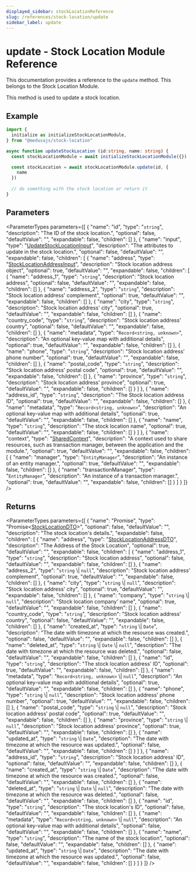 ```yaml
---
displayed_sidebar: stockLocationReference
slug: /references/stock-location/update
sidebar_label: update
---
```



# update - Stock Location Module Reference

This documentation provides a reference to the `update` method. This belongs to the Stock Location Module.

This method is used to update a stock location.

## Example

```ts
import { 
  initialize as initializeStockLocationModule,
} from "@medusajs/stock-location"

async function updateStockLocation (id:string, name: string) {
  const stockLocationModule = await initializeStockLocationModule({})

  const stockLocation = await stockLocationModule.update(id, {
    name
  })
  
  // do something with the stock location or return it
}
```

## Parameters

<ParameterTypes parameters={[
  {
    "name": "id",
    "type": "`string`",
    "description": "The ID of the stock location.",
    "optional": false,
    "defaultValue": "",
    "expandable": false,
    "children": []
  },
  {
    "name": "input",
    "type": "[UpdateStockLocationInput](../../stock_location/types/stock_location.UpdateStockLocationInput.mdx)",
    "description": "The attributes to update in the stock location.",
    "optional": false,
    "defaultValue": "",
    "expandable": false,
    "children": [
      {
        "name": "address",
        "type": "[StockLocationAddressInput](../../stock_location/types/stock_location.StockLocationAddressInput.mdx)",
        "description": "Stock location address object",
        "optional": true,
        "defaultValue": "",
        "expandable": false,
        "children": [
          {
            "name": "address_1",
            "type": "`string`",
            "description": "Stock location address",
            "optional": false,
            "defaultValue": "",
            "expandable": false,
            "children": []
          },
          {
            "name": "address_2",
            "type": "`string`",
            "description": "Stock location address' complement",
            "optional": true,
            "defaultValue": "",
            "expandable": false,
            "children": []
          },
          {
            "name": "city",
            "type": "`string`",
            "description": "Stock location address' city",
            "optional": true,
            "defaultValue": "",
            "expandable": false,
            "children": []
          },
          {
            "name": "country_code",
            "type": "`string`",
            "description": "Stock location address' country",
            "optional": false,
            "defaultValue": "",
            "expandable": false,
            "children": []
          },
          {
            "name": "metadata",
            "type": "`Record<string, unknown>`",
            "description": "An optional key-value map with additional details",
            "optional": true,
            "defaultValue": "",
            "expandable": false,
            "children": []
          },
          {
            "name": "phone",
            "type": "`string`",
            "description": "Stock location address' phone number",
            "optional": true,
            "defaultValue": "",
            "expandable": false,
            "children": []
          },
          {
            "name": "postal_code",
            "type": "`string`",
            "description": "Stock location address' postal code",
            "optional": true,
            "defaultValue": "",
            "expandable": false,
            "children": []
          },
          {
            "name": "province",
            "type": "`string`",
            "description": "Stock location address' province",
            "optional": true,
            "defaultValue": "",
            "expandable": false,
            "children": []
          }
        ]
      },
      {
        "name": "address_id",
        "type": "`string`",
        "description": "The Stock location address ID",
        "optional": true,
        "defaultValue": "",
        "expandable": false,
        "children": []
      },
      {
        "name": "metadata",
        "type": "`Record<string, unknown>`",
        "description": "An optional key-value map with additional details",
        "optional": true,
        "defaultValue": "",
        "expandable": false,
        "children": []
      },
      {
        "name": "name",
        "type": "`string`",
        "description": "The stock location name",
        "optional": true,
        "defaultValue": "",
        "expandable": false,
        "children": []
      }
    ]
  },
  {
    "name": "context",
    "type": "[SharedContext](../../stock_location/interfaces/stock_location.SharedContext.mdx)",
    "description": "A context used to share resources, such as transaction manager, between the application and the module.",
    "optional": true,
    "defaultValue": "",
    "expandable": false,
    "children": [
      {
        "name": "manager",
        "type": "`EntityManager`",
        "description": "An instance of an entity manager.",
        "optional": true,
        "defaultValue": "",
        "expandable": false,
        "children": []
      },
      {
        "name": "transactionManager",
        "type": "`EntityManager`",
        "description": "An instance of a transaction manager.",
        "optional": true,
        "defaultValue": "",
        "expandable": false,
        "children": []
      }
    ]
  }
]} />

## Returns

<ParameterTypes parameters={[
  {
    "name": "Promise",
    "type": "Promise&#60;[StockLocationDTO](../../stock_location/types/stock_location.StockLocationDTO.mdx)&#62;",
    "optional": false,
    "defaultValue": "",
    "description": "The stock location's details.",
    "expandable": false,
    "children": [
      {
        "name": "address",
        "type": "[StockLocationAddressDTO](../../stock_location/types/stock_location.StockLocationAddressDTO.mdx)",
        "description": "The Address of the Stock Location",
        "optional": true,
        "defaultValue": "",
        "expandable": false,
        "children": [
          {
            "name": "address_1",
            "type": "`string`",
            "description": "Stock location address",
            "optional": false,
            "defaultValue": "",
            "expandable": false,
            "children": []
          },
          {
            "name": "address_2",
            "type": "`string` \\| `null`",
            "description": "Stock location address' complement",
            "optional": true,
            "defaultValue": "",
            "expandable": false,
            "children": []
          },
          {
            "name": "city",
            "type": "`string` \\| `null`",
            "description": "Stock location address' city",
            "optional": true,
            "defaultValue": "",
            "expandable": false,
            "children": []
          },
          {
            "name": "company",
            "type": "`string` \\| `null`",
            "description": "Stock location company' name",
            "optional": true,
            "defaultValue": "",
            "expandable": false,
            "children": []
          },
          {
            "name": "country_code",
            "type": "`string`",
            "description": "Stock location address' country",
            "optional": false,
            "defaultValue": "",
            "expandable": false,
            "children": []
          },
          {
            "name": "created_at",
            "type": "`string` \\| `Date`",
            "description": "The date with timezone at which the resource was created.",
            "optional": false,
            "defaultValue": "",
            "expandable": false,
            "children": []
          },
          {
            "name": "deleted_at",
            "type": "`string` \\| `Date` \\| `null`",
            "description": "The date with timezone at which the resource was deleted.",
            "optional": false,
            "defaultValue": "",
            "expandable": false,
            "children": []
          },
          {
            "name": "id",
            "type": "`string`",
            "description": "The stock location address' ID",
            "optional": true,
            "defaultValue": "",
            "expandable": false,
            "children": []
          },
          {
            "name": "metadata",
            "type": "`Record<string, unknown>` \\| `null`",
            "description": "An optional key-value map with additional details",
            "optional": true,
            "defaultValue": "",
            "expandable": false,
            "children": []
          },
          {
            "name": "phone",
            "type": "`string` \\| `null`",
            "description": "Stock location address' phone number",
            "optional": true,
            "defaultValue": "",
            "expandable": false,
            "children": []
          },
          {
            "name": "postal_code",
            "type": "`string` \\| `null`",
            "description": "Stock location address' postal code",
            "optional": true,
            "defaultValue": "",
            "expandable": false,
            "children": []
          },
          {
            "name": "province",
            "type": "`string` \\| `null`",
            "description": "Stock location address' province",
            "optional": true,
            "defaultValue": "",
            "expandable": false,
            "children": []
          },
          {
            "name": "updated_at",
            "type": "`string` \\| `Date`",
            "description": "The date with timezone at which the resource was updated.",
            "optional": false,
            "defaultValue": "",
            "expandable": false,
            "children": []
          }
        ]
      },
      {
        "name": "address_id",
        "type": "`string`",
        "description": "Stock location address' ID",
        "optional": false,
        "defaultValue": "",
        "expandable": false,
        "children": []
      },
      {
        "name": "created_at",
        "type": "`string` \\| `Date`",
        "description": "The date with timezone at which the resource was created.",
        "optional": false,
        "defaultValue": "",
        "expandable": false,
        "children": []
      },
      {
        "name": "deleted_at",
        "type": "`string` \\| `Date` \\| `null`",
        "description": "The date with timezone at which the resource was deleted.",
        "optional": false,
        "defaultValue": "",
        "expandable": false,
        "children": []
      },
      {
        "name": "id",
        "type": "`string`",
        "description": "The stock location's ID",
        "optional": false,
        "defaultValue": "",
        "expandable": false,
        "children": []
      },
      {
        "name": "metadata",
        "type": "`Record<string, unknown>` \\| `null`",
        "description": "An optional key-value map with additional details",
        "optional": false,
        "defaultValue": "",
        "expandable": false,
        "children": []
      },
      {
        "name": "name",
        "type": "`string`",
        "description": "The name of the stock location",
        "optional": false,
        "defaultValue": "",
        "expandable": false,
        "children": []
      },
      {
        "name": "updated_at",
        "type": "`string` \\| `Date`",
        "description": "The date with timezone at which the resource was updated.",
        "optional": false,
        "defaultValue": "",
        "expandable": false,
        "children": []
      }
    ]
  }
]} />
